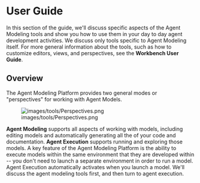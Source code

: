=User Guide=

In this section of the guide, we'll discuss specific aspects of the Agent Modeling tools and show you how to use them in your day to day agent development activities. We discuss only tools specific to Agent Modeling itself. For more general information about the tools, such as how to customize editors, views, and perspectives, see the '''Workbench User Guide'''.

==Overview==

The Agent Modeling Platform provides two general modes or "perspectives" for working with Agent Models.

[[Image:images/tools/Perspectives.png]]

'''Agent Modeling''' supports all aspects of working with models, including editing models and automatically generating all the of your code and documentation. '''Agent Execution''' supports running and exploring those models. A key feature of the Agent Modeling Platform is the ability to execute models within the same environment that they are developed within -- you don't need to launch a separate environment in order to run a model. Agent Execution automatically activates when you launch a model. We'll discuss the agent modeling tools first, and then turn to agent execution.
